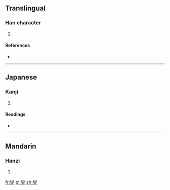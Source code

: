 ==Translingual==

===Han character===
{{Han char|rn=37|rad=大|as=19|sn=22|four=2280<sub>1</sub>|canj=女火大 (VFK)}}

# {{defn|Han|sort=大19}}

====References====
* {{Han ref|kx=0254.191|dkj=06031|dj=0516.150|hdz=10551.050|uh=5971|ud=22897|bh=F6DA|bd=63194}}

----

==Japanese==

===Kanji===
{{ja-kanji|grade=|rs=大19}}

# {{defn|lang=ja|sort=大19}}

====Readings====
* {{ja-readings|on=[[れん]] (ren)|kun=[[よじる]] (yojiru)}}

----

==Mandarin==

===Hanzi===
{{cmn-hanzi|pin=[[luán]] ([[luan2]])|wg=luan<sup>2</sup>}}

# {{defn|lang=cmn|sort=大19}}

[[fr:奱]]
[[pl:奱]]
[[zh:奱]]